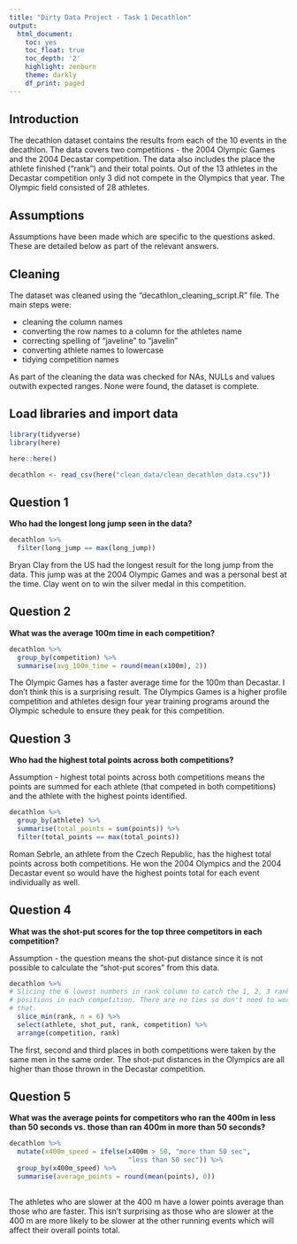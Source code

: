 ```yaml
---
title: "Dirty Data Project - Task 1 Decathlon"
output:
  html_document:
    toc: yes
    toc_float: true
    toc_depth: '2'
    highlight: zenburn
    theme: darkly
    df_print: paged
---
```


## Introduction

The decathlon dataset contains the results from each of the 10 events in the decathlon. The data covers two competitions - the 2004 Olympic Games and the 2004 Decastar competition. The data also includes the place the athlete finished ("rank") and their total points. Out of the 13 athletes in the Decastar competition only 3 did not compete in the Olympics that year. The Olympic field consisted of 28 athletes.

## Assumptions

Assumptions have been made which are specific to the questions asked. These are detailed below as part of the relevant answers.

## Cleaning

The dataset was cleaned using the "decathlon_cleaning_script.R" file.
The main steps were:

-   cleaning the column names
-   converting the row names to a column for the athletes name
-   correcting spelling of "javeline" to "javelin"
-   converting athlete names to lowercase
-   tidying competition names

As part of the cleaning the data was checked for NAs, NULLs and values outwith expected ranges. None were found, the dataset is complete.

## Load libraries and import data

```r
library(tidyverse)
library(here)
```

```r
here::here()

decathlon <- read_csv(here("clean_data/clean_decathlon_data.csv"))
```

## Question 1

**Who had the longest long jump seen in the data?**

```r
decathlon %>% 
  filter(long_jump == max(long_jump))
```

Bryan Clay from the US had the longest result for the long jump from the data. This jump was at the 2004 Olympic Games and was a personal best at the time. Clay went on to win the silver medal in this competition.

## Question 2

**What was the average 100m time in each competition?**

```r
decathlon %>% 
  group_by(competition) %>% 
  summarise(avg_100m_time = round(mean(x100m), 2))
```

The Olympic Games has a faster average time for the 100m than Decastar. I don't think this is a surprising result. The Olympics Games is a higher profile competition and athletes design four year training programs around the Olympic schedule to ensure they peak for this competition.

## Question 3

**Who had the highest total points across both competitions?**

Assumption - highest total points across both competitions means the points are summed for each athlete (that competed in both competitions) and the athlete with the highest points identified.

```r
decathlon %>% 
  group_by(athlete) %>% 
  summarise(total_points = sum(points)) %>% 
  filter(total_points == max(total_points))
```

Roman Sebrle, an athlete from the Czech Republic, has the highest total points across both competitions. He won the 2004 Olympics and the 2004 Decastar event so would have the highest points total for each event individually as well.

## Question 4

**What was the shot-put scores for the top three competitors in each competition?**

Assumption - the question means the shot-put distance since it is not possible to calculate the "shot-put scores" from this data.

```r
decathlon %>% 
# Slicing the 6 lowest numbers in rank column to catch the 1, 2, 3 ranked 
# positions in each competition. There are no ties so don't need to worry about 
# that.  
  slice_min(rank, n = 6) %>% 
  select(athlete, shot_put, rank, competition) %>% 
  arrange(competition, rank)

```

The first, second and third places in both competitions were taken by the same men in the same order. The shot-put distances in the Olympics are all higher than those thrown in the Decastar competition.

## Question 5

**What was the average points for competitors who ran the 400m in less than 50 seconds vs. those than ran 400m in more than 50 seconds?**

```r
decathlon %>% 
  mutate(x400m_speed = ifelse(x400m > 50, "more than 50 sec", 
                              "less than 50 sec")) %>% 
  group_by(x400m_speed) %>% 
  summarise(average_points = round(mean(points), 0))
  
```

The athletes who are slower at the 400 m have a lower points average than those who are faster. This isn't surprising as those who are slower at the 400 m are more likely to be slower at the other running events which will affect their overall points total. 